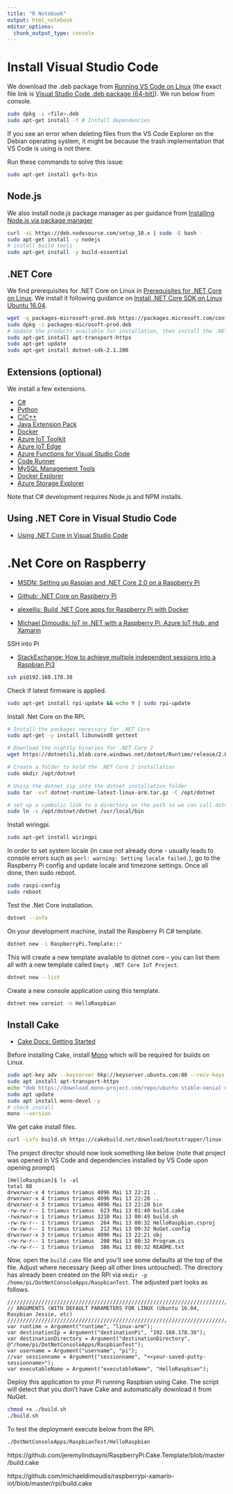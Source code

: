 ```yaml
---
title: "R Notebook"
output: html_notebook
editor_options: 
  chunk_output_type: console
---
```


# Install Visual Studio Code

We download the .deb package from [Running VS Code on Linux](https://code.visualstudio.com/docs/setup/linux) (the exact file link is [Visual Studio Code .deb package (64-bit)](https://go.microsoft.com/fwlink/?LinkID=760868)). We run below from console.

```bash
sudo dpkg -i <file>.deb
sudo apt-get install -f # Install dependencies
```

If you see an error when deleting files from the VS Code Explorer on the Debian operating system, it might be because the trash implementation that VS Code is using is not there.

Run these commands to solve this issue:

```bash
sudo apt-get install gvfs-bin
```

## Node.js

We also install node.js package manager as per guidance from [Installing Node.js via package manager](https://nodejs.org/en/download/package-manager/)

```bash
curl -sL https://deb.nodesource.com/setup_10.x | sudo -E bash -
sudo apt-get install -y nodejs
# install build tools
sudo apt-get install -y build-essential
```

## .NET Core

We find prerequisites for .NET Core on Linux in [Prerequisites for .NET Core on Linux](https://docs.microsoft.com/en-us/dotnet/core/linux-prerequisites?tabs=netcore2x). We install it following guidance on [Install .NET Core SDK on Linux Ubuntu 16.04](https://www.microsoft.com/net/download/linux-package-manager/ubuntu16-04/sdk-current).

```bash
wget -q packages-microsoft-prod.deb https://packages.microsoft.com/config/ubuntu/16.04/packages-microsoft-prod.deb
sudo dpkg -i packages-microsoft-prod.deb
# Update the products available for installation, then install the .NET SDK.
sudo apt-get install apt-transport-https
sudo apt-get update
sudo apt-get install dotnet-sdk-2.1.200
```

## Extensions (optional)

We install a few extensions.

* [C#](https://code.visualstudio.com/docs/languages/csharp)
* [Python](https://code.visualstudio.com/docs/languages/python)
* [C/C++](https://code.visualstudio.com/docs/languages/cpp)
* [Java Extension Pack](https://code.visualstudio.com/docs/languages/java)
* [Docker](https://marketplace.visualstudio.com/items?itemName=PeterJausovec.vscode-docker)
* [Azure IoT Toolkit](https://marketplace.visualstudio.com/items?itemName=vsciot-vscode.azure-iot-toolkit)
* [Azure IoT Edge](https://marketplace.visualstudio.com/items?itemName=vsciot-vscode.azure-iot-edge)
* [Azure Functions for Visual Studio Code](https://code.visualstudio.com/tutorials/functions-extension/getting-started)
* [Code Runner](https://marketplace.visualstudio.com/items?itemName=formulahendry.code-runner)
* [MySQL Management Tools](https://marketplace.visualstudio.com/items?itemName=formulahendry.vscode-mysql)
* [Docker Explorer](https://marketplace.visualstudio.com/items?itemName=formulahendry.docker-explorer)
* [Azure Storage Explorer](https://marketplace.visualstudio.com/items?itemName=formulahendry.azure-storage-explorer)

Note that C# development requires Node.js and NPM installs.

## Using .NET Core in Visual Studio Code

* [Using .NET Core in Visual Studio Code](https://code.visualstudio.com/docs/other/dotnet)

# .Net Core on Raspberry

* [MSDN: Setting up Raspian and .NET Core 2.0 on a Raspberry Pi](https://blogs.msdn.microsoft.com/david/2017/07/20/setting_up_raspian_and_dotnet_core_2_0_on_a_raspberry_pi/)

* [Github: .NET Core on Raspberry Pi](https://github.com/dotnet/core/blob/master/samples/RaspberryPiInstructions.md)

* [alexellis: Build .NET Core apps for Raspberry Pi with Docker](https://blog.alexellis.io/dotnetcore-on-raspberrypi/)

* [Michael Dimoudis: IoT in .NET with a Raspberry Pi, Azure IoT Hub, and Xamarin](https://medium.com/@dimoss/iot-in-net-with-a-raspberry-pi-azure-iot-hub-and-xamarin-3bf1cfb2514f)

SSH into Pi

* [StackExchange: How to achieve multiple independent sessions into a Raspbian Pi3](https://raspberrypi.stackexchange.com/questions/68464/how-to-achieve-multiple-independent-sessions-into-a-raspbian-pi3)

```bash
ssh pi@192.168.178.38
```

Check if latest firmware is applied.

```bash
sudo apt-get install rpi-update && echo Y | sudo rpi-update
```

Install .Net Core on the RPi.

```bash
# Install the packages necessary for .NET Core
sudo apt-get -y install libunwind8 gettext

# Download the nightly binaries for .NET Core 2
wget https://dotnetcli.blob.core.windows.net/dotnet/Runtime/release/2.0.0/dotnet-runtime-latest-linux-arm.tar.gz

# Create a folder to hold the .NET Core 2 installation
sudo mkdir /opt/dotnet

# Unzip the dotnet zip into the dotnet installation folder
sudo tar -xvf dotnet-runtime-latest-linux-arm.tar.gz -C /opt/dotnet

# set up a symbolic link to a directory on the path so we can call dotnet
sudo ln -s /opt/dotnet/dotnet /usr/local/bin
```

Install wiringpi.

```bash
sudo apt-get install wiringpi
```

In order to set system locale (in case not already done - usually leads to console errors such as `perl: warning: Setting locale failed.`), go to the Raspberry Pi config and update locale and timezone settings. Once all done, then sudo reboot.

```bash
sudo raspi-config
sudo reboot
```

Test the .Net Core installation.

```bash
dotnet --info
```

On your development machine, install the Raspberry Pi C# template.

```bash
dotnet new -i RaspberryPi.Template::*
```

This will create a new template available to dotnet core – you can list them all with a new template called `Empty .NET Core IoT Project`.

```bash
dotnet new --list
```

Create a new console application using this template.

```bash
dotnet new coreiot -n HelloRaspbian
```

## Install Cake

* [Cake Docs: Getting Started](https://cakebuild.net/docs/tutorials/getting-started)

Before installing Cake, install [Mono](http://www.mono-project.com/) which will be required for builds on Linux.

```bash
sudo apt-key adv --keyserver hkp://keyserver.ubuntu.com:80 --recv-keys 3FA7E0328081BFF6A14DA29AA6A19B38D3D831EF
sudo apt install apt-transport-https
echo "deb https://download.mono-project.com/repo/ubuntu stable-xenial main" | sudo tee /etc/apt/sources.list.d/mono-official-stable.list
sudo apt update
sudo apt install mono-devel -y
# check install
mono --version
```

We get cake install files.

```bash
curl -Lsfo build.sh https://cakebuild.net/download/bootstrapper/linux
```

The project director should now look something like below (note that project was opened in VS Code and dependencies installed by VS Code upon opening prompt)

```
[HelloRaspbian]$ ls -al
total 88
drwxrwxr-x 4 triamus triamus 4096 Mai 13 22:21 .
drwxrwxr-x 4 triamus triamus 4096 Mai 13 22:20 ..
drwxrwxr-x 3 triamus triamus 4096 Mai 13 22:20 bin
-rw-rw-r-- 1 triamus triamus  623 Mai 13 01:40 build.cake
-rwxrwxr-x 1 triamus triamus 3210 Mai 13 00:49 build.sh
-rw-rw-r-- 1 triamus triamus  264 Mai 13 00:32 HelloRaspbian.csproj
-rw-rw-r-- 1 triamus triamus  212 Mai 13 00:32 NuGet.config
drwxrwxr-x 3 triamus triamus 4096 Mai 13 22:21 obj
-rw-rw-r-- 1 triamus triamus  208 Mai 13 00:32 Program.cs
-rw-rw-r-- 1 triamus triamus  386 Mai 13 00:32 README.txt
```

Now, open the `build.cake` file and you’ll see some defaults at the top of the file. Adjust where necessary (keep all other lines untouched). The directory has already been created on the RPi via `mkdir -p /home/pi/DotNetConsoleApps/RaspbianTest`. The adjusted part looks as follows.

```
///////////////////////////////////////////////////////////////////////
// ARGUMENTS (WITH DEFAULT PARAMETERS FOR LINUX (Ubuntu 16.04, Raspbian Jessie, etc)
///////////////////////////////////////////////////////////////////////
var runtime = Argument("runtime", "linux-arm");
var destinationIp = Argument("destinationPi", "192.168.178.38");
var destinationDirectory = Argument("destinationDirectory", @"/home/pi/DotNetConsoleApps/RaspbianTest");
var username = Argument("username", "pi");
//var sessionname = Argument("sessionname", "<<your-saved-putty-sessionname>");
var executableName = Argument("executableName", "HelloRaspbian");
```

Deploy this application to your Pi running Raspbian using Cake. The script will detect that you don't have Cake and automatically download it from NuGet.

```bash
chmod +x ./build.sh
./build.sh
```

To test the deployment execute below from the RPi.

```bash
./DotNetConsoleApps/RaspbianTest/HelloRaspbian
```

https://github.com/jeremylindsayni/RaspberryPi.Cake.Template/blob/master/build.cake

https://github.com/michaeldimoudis/raspberrypi-xamarin-iot/blob/master/rpi/build.cake



